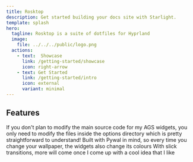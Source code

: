 ```yaml
---
title: Rosktop
description: Get started building your docs site with Starlight.
template: splash
hero:
  tagline: Rosktop is a suite of dotfiles for Hyprland
  image:
    file: ../../../public/logo.png
  actions:
    - text:  Showcase
      link: /getting-started/showcase
      icon: right-arrow
    - text: Get Started
      link: /getting-started/intro
      icon: external
      variant: minimal
---
```



## Features

<CardGrid stagger>
	<Card title="Easy to configure" icon="setting">
		If you don't plan to modify the main source code for my AGS widgets,
		you only need to modify the files inside the options directory which
		is pretty straightforward to understand!
	</Card>
	<Card title="Colourful" icon="heart">
		Built with Pywal in mind, so every time you change your wallpaper,
		the widgets also change its colours
	</Card>
	<Card title="Featureful" icon="rocket">
		With slick transitions, more will come once I come up
		with a cool idea that I like
	</Card>
</CardGrid>

